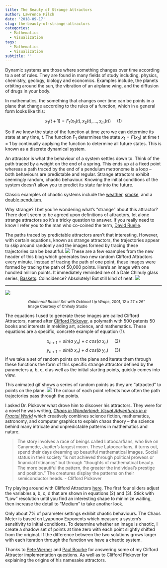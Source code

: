 ```yaml
---
title: The Beauty of Strange Attractors
author: Lawrence Pilch
date: '2018-09-17'
slug: the-beauty-of-strange-attractors
categories:
  - Mathematics
  - Visualization
tags:
  - Mathematics
  - Visualization
subtitle: ''
---
```


Dynamic systems are those where something changes over time according to a set of rules. They are found in many fields of study including, physics, chemistry, geology, biology and economics. Examples include, the planets orbiting around the sun, the vibration of an airplane wing, and the diffusion of drugs in your body. 

In mathematics, the something that changes over time can be points in a plane that change according to the rules of a function, which in a general form looks like this:

$$x_1(t+1) = F_1(x_1(t), x_2(t),...,x_m(t))~~~~~(1)$$

So if we know the state of the function at time zero we can determine its state at any time, *t*.
The function F~1~ determines the state $x_1=F(x_0)$ at time t = 1 by continually applying the function to determine all future states. This is known as a discrete dynamical system. 

An attractor is what the behaviour of a system settles down to. Think of the path traced by a weight on the end of a spring. This ends up at a fixed point whereas a path traced by the end of a pendulum metronome is a loop -- both behaviours are predictable and regular. Strange attractors exhibit seemingly random, chaotic behaviour. Knowing the initial conditions of the system doesn't allow you to predict its state far into the future.

Classic examples of chaotic systems include the [weather](https://en.wikipedia.org/wiki/Butterfly_effect), [smoke](https://www.youtube.com/watch?v=mIQ4lEaiO9I), and a [double pendulum](https://www.youtube.com/watch?v=U39RMUzCjiU).

Why strange? I bet you're wondering what's "strange" about this attractor? There don't seem to be agreed upon definitions of attractors, let alone strange attractors so it's a tricky question to answer. If you really need to know I refer you to the man who co-coined the term, [David Ruelle](http://www.ams.org/notices/200607/what-is-ruelle.pdf).

The paths traced by predictable attractors aren't that interesting. However, with certain equations, known as strange attractors, the trajectories appear to skip around randomly and the images formed by tracing these trajectories can be beautiful. 
![](/img/3col_9.png)
These are a few examples from the new header of this blog which generates two new random Clifford Attractors every minute. Instead of tracing the path of one point, these images were formed by tracing the path of 50,000 points. Here's an image with one hundred million points. It immediately reminded me of a Dale Chihuly glass series, [Baskets](https://www.chihuly.com/work/baskets). Coincidence? Absolutely! But still kind of neat.
![](/img/chihuly_600x600.png)

***

![](/img/basket_chihuly_600x400.png)
<style>
.nobullet li {
  list-style-type: none;
  font-size: 12px;
  text-indent: 50px;
}
</style>
  <div class="nobullet">
  * *Goldenrod Basket Set with Oxblood Lip Wraps*, 2001, 12 x 27 x 26" 
  * Image Courtesy of Chihuly Studio
</div>


The equations I used to generate these images are called Clifford Attractors, named after [Clifford Pickover](http://www.pickover.com/), a polymath with 500 patents 50 books and interests in melding art, science, and mathematics. These equations are a specific, concrete example of equation $(1)$.

$$x_{n+1} = sin(a~y_n) + c~cos(a~x_n)~~~~~(2)$$
$$y_{n+1} = sin(b~x_n) + d~cos(b~y_n)~~~~~(3)$$
If we take a set of random points on the plane and iterate them through these functions the form of this specific strange attractor defined by the parameters a, b, c, d as well as the initial starting points, quickly comes into view.

This animated gif shows a series of random points as they are "attracted" to points on the plane.
![](/img/animatespheres.gif)
The colour of each point reflects how often the path trajectories pass through the points.

I asked Dr. Pickover what drove him to discover his attractors. They were for a novel he was writing, [*Chaos in Wonderland: Visual Adventures in a Fractal World*](https://www.amazon.com/Chaos-Wonderland-Visual-Adventures-Fractal/dp/031212774X) which creatively combines science fiction, mathematics, astronomy, and computer graphics to explain chaos theory -- the science behind many intricate and unpredictable patterns in mathematics and nature.

>The story involves a race of beings called Latoocarfians, who live on Ganymede, Jupiter's largest moon. These Latoocarfians, it turns out, spend their days dreaming up beautiful mathematical images. Social status in their society "is not achieved through political prowess or financial fritinancy" but through "thoughts of mathematical beauty. The more beautiful the pattern, the greater the individual's prestige and position."  The creatures display the patterns on their semiconductor heads. - Clifford Pickover

Try playing around with Clifford Attractors [here](https://lawrencepilch.com/chaos).
The first four sliders adjust the variables a, b, c, d that are shown in equations $(2)$ and $(3)$.
Stick with "Low" resolution until you find an interesting shape to minimize waiting, then increase the detail to "Medium" to take another look. 

Only about 7% of parameter settings exhibit chaotic behaviours. The Chaos Meter is based on Lyapunov Exponents which measure a system's sensitivity to initial conditions. To determine whether an image is chaotic, I create a shadow set of points at time zero with each point slightly shifted from the original. If the difference between the two solutions grows larger with each iteration through the function we have a chaotic system.

Thanks to [Pete Werner](http://paulbourke.net/fractals/clifford/) and [Paul Bourke](http://petewerner.blogspot.com/) for answering some of my Clifford Attractor implementation questions. As well as to Clifford Pickover for explaining the origins of his namesake attractors.


